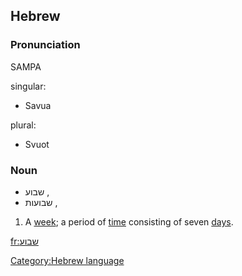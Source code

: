 ==Hebrew==

===Pronunciation===
SAMPA
;singular:
* Savua
;plural:
* Svuot

===Noun===
* שבוע {{s}}, {{m}}
* שבועות {{p}}, {{m}}

# A [[week]]; a period of [[time]] consisting of seven [[day|days]].

[[Category:Hebrew language]]

[[fr:שבוע]]